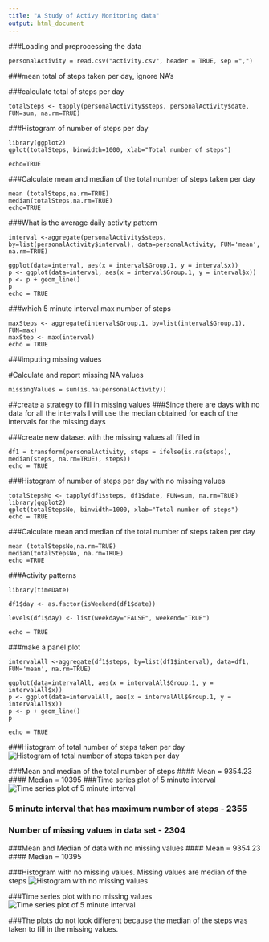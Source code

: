```yaml
---
title: "A Study of Activy Monitoring data"
output: html_document
---
```



###Loading and preprocessing the data
```
personalActivity = read.csv("activity.csv", header = TRUE, sep =",")
```
###mean total of steps taken per day, ignore NA's

###calculate total of steps per day
```
totalSteps <- tapply(personalActivity$steps, personalActivity$date, FUN=sum, na.rm=TRUE)
```
###Histogram of number of steps per day
```
library(ggplot2)
qplot(totalSteps, binwidth=1000, xlab="Total number of steps")

echo=TRUE
```
###Calculate mean and  median of the total number of steps taken per day
```
mean (totalSteps,na.rm=TRUE)
median(totalSteps,na.rm=TRUE)
echo=TRUE
```
###What is the average daily activity pattern
```
interval <-aggregate(personalActivity$steps, by=list(personalActivity$interval), data=personalActivity, FUN='mean', na.rm=TRUE)

ggplot(data=interval, aes(x = interval$Group.1, y = interval$x))
p <- ggplot(data=interval, aes(x = interval$Group.1, y = interval$x))
p <- p + geom_line()
p
echo = TRUE
```
###which 5 minute interval  max number of steps
```
maxSteps <- aggregate(interval$Group.1, by=list(interval$Group.1), FUN=max)
maxStep <- max(interval)
echo = TRUE
```

###imputing missing values

#Calculate and report missing NA values
```
missingValues = sum(is.na(personalActivity))
```
##create a strategy to fill in missing values
###Since there are days with no data for all the intervals I will use the median obtained for each of the intervals for the missing days

###create new dataset with the missing values all filled in
```
df1 = transform(personalActivity, steps = ifelse(is.na(steps), median(steps, na.rm=TRUE), steps))
echo = TRUE
```

###Histogram of number of steps per day with no missing values
```
totalStepsNo <- tapply(df1$steps, df1$date, FUN=sum, na.rm=TRUE)
library(ggplot2)
qplot(totalStepsNo, binwidth=1000, xlab="Total number of steps")
echo = TRUE
```
###Calculate mean and  median of the total number of steps taken per day
```
mean (totalStepsNo,na.rm=TRUE)
median(totalStepsNo, na.rm=TRUE)
echo =TRUE
```
###Activity patterns
```
library(timeDate)

df1$day <- as.factor(isWeekend(df1$date))

levels(df1$day) <- list(weekday="FALSE", weekend="TRUE")

echo = TRUE
```
###make a panel plot 
```
intervalAll <-aggregate(df1$steps, by=list(df1$interval), data=df1, FUN='mean', na.rm=TRUE)

ggplot(data=intervalAll, aes(x = intervalAll$Group.1, y = intervalAll$x))
p <- ggplot(data=intervalAll, aes(x = intervalAll$Group.1, y = intervalAll$x))
p <- p + geom_line()
p

echo = TRUE
```
###Histogram of total number of steps taken per day
![Histogram of total number of steps taken per day](/home/bsanchez/Documents/repdata/Total_number_steps_na.png)

###Mean and median of the total number of steps
#### Mean = 9354.23
#### Median = 10395
###Time series plot of 5 minute interval
![Time series plot of 5 minute interval](/home/bsanchez/Documents/repdata/Daily_activity_pattern_na.png)

### 5 minute interval that has maximum number of steps - 2355

### Number of missing values in data set - 2304

###Mean and Median of data with no missing values
#### Mean = 9354.23
#### Median = 10395

###Histogram with no missing values. Missing values are median of the steps
![Histogram with no missing values](/home/bsanchez/Documents/repdata/Total_number_sites.png)

###Time series plot with no missing values
![Time series plot of 5 minute interval](/home/bsanchez/Documents/repdata/Time_series_all.png)

###The plots do not look different because the median of the steps was taken to fill in the missing values.